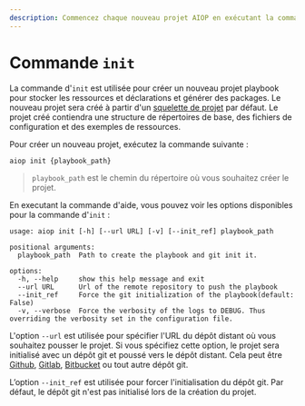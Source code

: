 ```yaml
---
description: Commencez chaque nouveau projet AIOP en exécutant la commande "init" pour créer une structure de projet de base qui fonctionne dès le départ.
---
```


# Commande `init`

La commande d'`init` est utilisée pour créer un nouveau projet playbook pour stocker les ressources et déclarations et générer des packages. Le nouveau projet sera créé à partir d'un [squelette de projet](https://gitlab.com/leap_tech/playbooks/skeleton) par défaut. Le projet créé contiendra une structure de répertoires de base, des fichiers de configuration et des exemples de ressources.

Pour créer un nouveau projet, exécutez la commande suivante :

```bash
aiop init {playbook_path}
```

> `playbook_path` est le chemin du répertoire où vous souhaitez créer le projet.

En executant la commande d'aide, vous pouvez voir les options disponibles pour la commande d'`init` :

```ansi
usage: aiop init [-h] [--url URL] [-v] [--init_ref] playbook_path

positional arguments:
  playbook_path  Path to create the playbook and git init it.

options:
  -h, --help     show this help message and exit
  --url URL      Url of the remote repository to push the playbook
  --init_ref     Force the git initialization of the playbook(default: False)
  -v, --verbose  Force the verbosity of the logs to DEBUG. Thus overriding the verbosity set in the configuration file.
```

L'option `--url` est utilisée pour spécifier l'URL du dépôt distant où vous souhaitez pousser le projet. Si vous spécifiez cette option, le projet sera initialisé avec un dépôt git et poussé vers le dépôt distant. Cela peut être [Github](https://github.com), [Gitlab](https://gitlab.com), [Bitbucket](https://bitbucket.org/) ou tout autre dépôt git.

L’option `--init_ref` est utilisée pour forcer l'initialisation du dépôt git. Par défaut, le dépôt git n'est pas initialisé lors de la création du projet.
